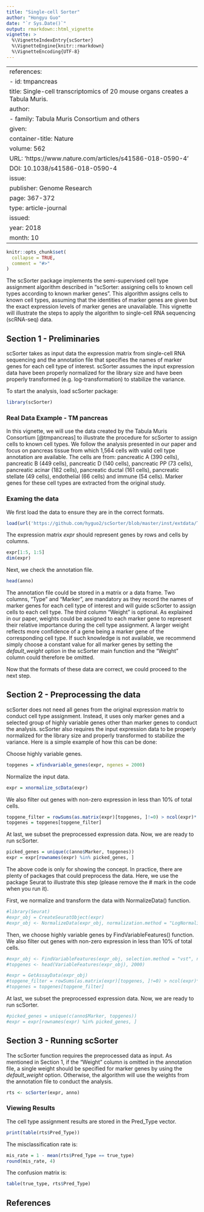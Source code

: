 ---
title: "Single-cell Sorter"
author: "Hongyu Guo"
date: "`r Sys.Date()`"
output: rmarkdown::html_vignette
vignette: >
  %\VignetteIndexEntry{scSorter}
  %\VignetteEngine{knitr::rmarkdown}
  %\VignetteEncoding{UTF-8}
---
---
references:
- id: tmpancreas
  title: Single-cell transcriptomics of 20 mouse organs creates a Tabula Muris.
  author:
  - family: Tabula Muris Consortium and others
    given: 
  container-title: Nature
  volume: 562
  URL: 'https://www.nature.com/articles/s41586-018-0590-4'
  DOI: 10.1038/s41586-018-0590-4
  issue: 
  publisher: Genome Research
  page: 367-372
  type: article-journal
  issued:
    year: 2018
    month: 10
---
```{r setup, include = FALSE}
knitr::opts_chunk$set(
  collapse = TRUE,
  comment = "#>"
)
```

The scSorter package implements the semi-supervised cell type assignment algorithm described in "scSorter: assigning cells to known cell types according to known marker genes". This algorithm assigns cells to known cell types, assuming that the identities of marker genes are given but the exact expression levels of marker genes are unavailable. This vignette will illustrate the steps to apply the algorithm to single-cell RNA sequencing (scRNA-seq) data.

## Section 1 - Preliminaries
scSorter takes as input data the expression matrix from single-cell RNA sequencing and the annotation file that specifies the names of marker genes for each cell type of interest. scSorter assumes the input expression data have been properly normalized for the library size and have been properly transformed (e.g. log-transformation) to stabilize the variance.

To start the analysis, load scSorter package:

```{r}
library(scSorter)
```

### Real Data Example - TM pancreas

In this vignette, we will use the data created by the Tabula Muris Consortium [@tmpancreas] to illustrate the procedure for scSorter to assign cells to known cell types. We follow the analysis presented in our paper and focus on pancreas tissue from which 1,564 cells with valid cell type annotation are available. The cells are from: pancreatic A (390 cells), pancreatic B (449 cells), pancreatic D (140 cells), pancreatic PP (73 cells), pancreatic acinar (182 cells), pancreatic ductal (161 cells), pancreatic stellate (49 cells), endothelial (66 cells) and immune (54 cells). Marker genes for these cell types are extracted from the original study.

### Examing the data
We first load the data to ensure they are in the correct formats.
```{r}
load(url('https://github.com/hyguo2/scSorter/blob/master/inst/extdata/TMpancreas.RData?raw=true'))
```

The expression matrix *expr* should represent genes by rows and cells by columns.
```{r}
expr[1:5, 1:5]
dim(expr)
```

Next, we check the annotation file.
```{r}
head(anno)
```
The annotation file could be stored in a matrix or a data frame. Two columns, "Type" and "Marker", are mandatory as they record the names of marker genes for each cell type of interest and will guide scSorter to assign cells to each cell type. The third column "Weight" is optional. As explained in our paper, weights could be assigned to each marker gene to represent their relative importance during the cell type assignment. A larger weight reflects more confidence of a gene being a marker gene of the corresponding cell type. If such knowledge is not available, we recommend simply choose a constant value for all marker genes by setting the *default_weight* option in the scSorter main function and the "Weight" column could therefore be omitted.

Now that the formats of these data are correct, we could proceed to the next step.

## Section 2 - Preprocessing the data
scSorter does not need all genes from the original expression matrix to conduct cell type assignment. Instead, it uses only marker genes and a selected group of highly variable genes other than marker genes to conduct the analysis. scSorter also requires the input expression data to be properly normalized for the library size and properly transformed to stabilize the variance. Here is a simple example of how this can be done:

Choose highly variable genes.
```{r}
topgenes = xfindvariable_genes(expr, ngenes = 2000)
```

Normalize the input data.
```{r}
expr = xnormalize_scData(expr)
```

We also filter out genes with non-zero expression in less than 10% of total cells.
```{r}
topgene_filter = rowSums(as.matrix(expr)[topgenes, ]!=0) > ncol(expr)*.1
topgenes = topgenes[topgene_filter]
```

At last, we subset the preprocessed expression data. Now, we are ready to run scSorter.
```{r}
picked_genes = unique(c(anno$Marker, topgenes))
expr = expr[rownames(expr) %in% picked_genes, ]
```

The above code is only for showing the concept. In practice, there are plenty of packages that could preprocess the data. Here, we use the package Seurat to illustrate this step (please remove the # mark in the code when you run it).

First, we normalize and transform the data with NormalizeData() function.
```{r}
#library(Seurat)
#expr_obj = CreateSeuratObject(expr)
#expr_obj <- NormalizeData(expr_obj, normalization.method = "LogNormalize", scale.factor = 10000, verbose = F)
```

Then, we choose highly variable genes by FindVariableFeatures() function. We also filter out genes with non-zero expression in less than 10% of total cells.
```{r}
#expr_obj <- FindVariableFeatures(expr_obj, selection.method = "vst", nfeatures = 2000, verbose = F)
#topgenes <- head(VariableFeatures(expr_obj), 2000)

#expr = GetAssayData(expr_obj)
#topgene_filter = rowSums(as.matrix(expr)[topgenes, ]!=0) > ncol(expr)*.1
#topgenes = topgenes[topgene_filter]
```

At last, we subset the preprocessed expression data. Now, we are ready to run scSorter.
```{r}
#picked_genes = unique(c(anno$Marker, topgenes))
#expr = expr[rownames(expr) %in% picked_genes, ]
```

## Section 3 - Running scSorter
The scSorter function requires the preprocessed data as input. As mentioned in Section 1, if the "Weight" column is omitted in the annotation file, a single weight should be specified for marker genes by using the *default_weight* option. Otherwise, the algorithm will use the weights from the annotation file to conduct the analysis.

```{r}
rts <- scSorter(expr, anno)
```

### Viewing Results
The cell type assignment results are stored in the Pred_Type vector.
```{r}
print(table(rts$Pred_Type))
```

The misclassification rate is:
```{r}
mis_rate = 1 - mean(rts$Pred_Type == true_type)
round(mis_rate, 4)
```

The confusion matrix is:
```{r}
table(true_type, rts$Pred_Type)
```

## References
